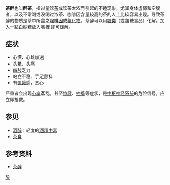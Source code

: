 {{expert|time=2014-07-26T04:00:21+00:00}}
{{ctm}}

'''茶醉'''也叫'''醉茶'''，指过量饮[[茶|茶]]或饮茶太浓而引起的不适现象，尤其身体虚弱和空腹者，以及不常喝或没喝过浓茶、咖啡因含量较高的茶的人士比较容易出现。导致茶醉的物质是茶中所含之[[咖啡因|咖啡因]]或[[氟化物|氟化物]]。茶醉可以用[[糖类|糖类]]（或含糖食品）化解。加入一點白砂糖放入嘴裡
即可緩解。

==症状==
*心慌、心跳加速
*[[头晕|头晕]]、头痛
*[[四肢|四肢]]乏力
*站立不稳、手足颤抖
*有[[饥饿|饥饿]]感，恶心
严重者会出现[[心率|心率]]紊乱，甚至[[惊厥|惊厥]]、[[抽搐|抽搐]]等症状，是[[中枢神经系统|中枢神经系统]]的危险信号，应立即抢救。

==参见==
*[[酒醉|酒醉]]：轻度的[[酒精中毒|酒精中毒]]
*[[茶食|茶食]]

==参考资料==
*[http://www.puercn.com/chayenews/cyzs/1331.html 茶醉] {{Wayback|url=http://www.puercn.com/chayenews/cyzs/1331.html |date=20160304095959 }}{{zh-hans}}

[[Category:茶學|醉]]